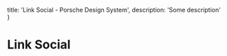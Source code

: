 
  title: 'Link Social - Porsche Design System',
  description: 'Some description'
}

# Link Social <ComponentStatus tagName="p-link-social"></ComponentStatus>

<TableOfContents headings={[]} />

